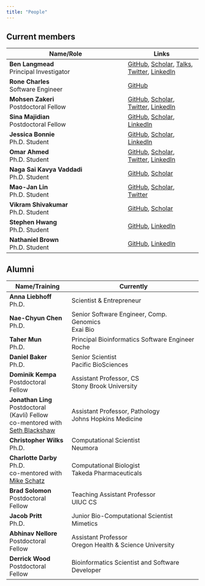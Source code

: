 ```yaml
---
title: "People"
---
```


## Current members

| Name/Role                                                                                                                  | Links                                                                                                                                                                                                                                                                   |
|--------------------------------------------|----------------------------|
| **Ben Langmead** <br /> Principal Investigator                                                                             | [GitHub](https://github.com/BenLangmead), [Scholar](https://scholar.google.com/citations?user=2JMaTKsAAAAJ&hl=en), [Talks](https://speakerdeck.com/benlangmead/), [Twitter](https://twitter.com/BenLangmead), [LinkedIn](https://www.linkedin.com/in/benjaminlangmead/) |
| **Rone Charles** <br /> Software Engineer                                                                                  | [GitHub](https://github.com/ch4rr0)                                                                                                                                                                                                                                     |
| **Mohsen Zakeri** <br /> Postdoctoral Fellow                                                                               | [GitHub](https://github.com/mohsenzakeri/), [Scholar](https://scholar.google.com/citations?user=7I-mNqcAAAAJ&hl=en&oi=ao), [Twitter](https://twitter.com/MohsenZakeri1), [LinkedIn](https://www.linkedin.com/in/mohsen-zakeri-56017576/)                                |
| **Sina Majidian** <br /> Postdoctoral Fellow                                                                               | [GitHub](https://github.com/sinamajidian/), [Scholar](https://scholar.google.com/citations?user=pgzi_1QAAAAJ&hl=en&oi=ao), [LinkedIn](https://www.linkedin.com/in/sina-majidian/)                                |
| **Jessica Bonnie** <br /> Ph.D. Student                                                                                    | [GitHub](https://github.com/jessicabonnie/), [Scholar](https://scholar.google.com/citations?user=mTTrb6MAAAAJ&hl=en&oi=ao), [LinkedIn](https://www.linkedin.com/in/jessicabonnie/)                                                                                      |
| **Omar Ahmed** <br /> Ph.D. Student                                                                                        | [GitHub](https://github.com/oma219/), [Scholar](https://scholar.google.com/citations?user=lO2wRlYAAAAJ&hl=en&oi=ao), [Twitter](https://twitter.com/oyfahmed), [LinkedIn](https://www.linkedin.com/in/omar-ahmed-6a0226106/)                                             |
| **Naga Sai Kavya Vaddadi** <br /> Ph.D. Student                                                                            | [GitHub](https://github.com/kvaddad1), [Scholar](https://scholar.google.com/citations?user=gcUPxzwAAAAJ&hl=en&oi=ao)                                                                                                                                                    |
| **Mao-Jan Lin** <br /> Ph.D. Student                                                                                       | [GitHub](https://github.com/maojanlin), [Scholar](https://scholar.google.com/citations?user=L_EVYB8AAAAJ&hl=en&oi=ao), [Twitter](https://twitter.com/MaoJanLin)                                                                                                         |
| **Vikram Shivakumar** <br /> Ph.D. Student                                                                                 | [GitHub](https://github.com/vshiv18), [Scholar](https://scholar.google.com/citations?user=CsJK2y4AAAAJ&hl=en&oi=ao)                                                                                                                                                     |
| **Stephen Hwang** <br /> Ph.D. Student                                                                                     | [GitHub](https://github.com/StephenHwang), [LinkedIn](https://www.linkedin.com/in/hwangjstephen/)                                                                                                                                                                       |
| **Nathaniel Brown** <br /> Ph.D. Student                                                                                   | [GitHub](https://github.com/drnatebrown), [LinkedIn](https://www.linkedin.com/in/nathaniel-brown-60b654171/)                                                                                                                                                            |

## Alumni

| Name/Training                                                                                                            | Currently                                                     |
|-----------------------|------------------------------------------------|
| **Anna Liebhoff** <br /> Ph.D.  | Scientist & Entrepreneur |
| **Nae-Chyun Chen** <br /> Ph.D. | Senior Software Engineer, Comp. Genomics <br /> Exai Bio |
| **Taher Mun** <br /> Ph.D.      | Principal Bioinformatics Software Engineer <br /> Roche  |
| **Daniel Baker** <br /> Ph.D.   | Senior Scientist <br /> Pacific BioSciences              |
| **Dominik Kempa** <br /> Postdoctoral Fellow                                                                             | Assistant Professor, CS <br /> Stony Brook University         |
| **Jonathan Ling** <br /> Postdoctoral (Kavli) Fellow <br /> co-mentored with [Seth Blackshaw](https://blackshawlab.com/) | Assistant Professor, Pathology <br /> Johns Hopkins Medicine  |
| **Christopher Wilks** <br /> Ph.D.                                                                                       | Computational Scientist <br /> Neumora                        |
| **Charlotte Darby** <br /> Ph.D. <br /> co-mentored with [Mike Schatz](https://schatz-lab.org/)                          | Computational Biologist <br /> Takeda Pharmaceuticals         |
| **Brad Solomon** <br /> Postdoctoral Fellow                                                                              | Teaching Assistant Professor <br /> UIUC CS                   |
| **Jacob Pritt** <br /> Ph.D.                                                                                             | Junior Bio-Computational Scientist <br /> Mimetics            |
| **Abhinav Nellore** <br /> Postdoctoral Fellow                                                                           | Assistant Professor <br /> Oregon Health & Science University |
| **Derrick Wood** <br /> Postdoctoral Fellow                                                                              | Bioinformatics Scientist and Software Developer               |